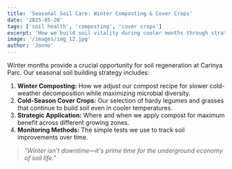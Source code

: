 ```yaml
---
title: 'Seasonal Soil Care: Winter Composting & Cover Crops'
date: '2025-05-20'
tags: ['soil health', 'composting', 'cover crops']
excerpt: 'How we build soil vitality during cooler months through strategic compost applications and cold-tolerant nitrogen fixers.'
image: '/images/img_12.jpg'
author: 'Jonno'
---
```


Winter months provide a crucial opportunity for soil regeneration at Carinya Parc. Our seasonal soil building strategy includes:

1. **Winter Composting:** How we adjust our compost recipe for slower cold-weather decomposition while maximizing microbial diversity.
2. **Cold-Season Cover Crops:** Our selection of hardy legumes and grasses that continue to build soil even in cooler temperatures.
3. **Strategic Application:** Where and when we apply compost for maximum benefit across different growing zones.
4. **Monitoring Methods:** The simple tests we use to track soil improvements over time.

> _"Winter isn't downtime—it's prime time for the underground economy of soil life."_
